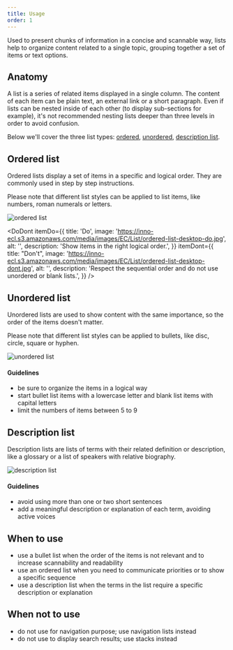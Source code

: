 ```yaml
---
title: Usage
order: 1
---
```



<Paragraph size="lead">
  Used to present chunks of information in a concise and scannable way, lists
  help to organize content related to a single topic, grouping together a set of
  items or text options.
</Paragraph>

## Anatomy

A list is a series of related items displayed in a single column. The content of each item can be plain text, an external link or a short paragraph. Even if lists can be nested inside of each other (to display sub-sections for example), it's not recommended nesting lists deeper than three levels in order to avoid confusion.

Below we'll cover the three list types: [ordered](#ordered), [unordered](#unordered), [description list](#description-list).

<h2 id="ordered">Ordered list</h2>

Ordered lists display a set of items in a specific and logical order.
They are commonly used in step by step instructions.

Please note that different list styles can be applied to list items, like numbers, roman numerals or letters.

![ordered list](https://inno-ecl.s3.amazonaws.com/media/images/EC/List/ordered-list-desktop.jpg)

<DoDont
  itemDo={{
    title: 'Do',
    image:
      'https://inno-ecl.s3.amazonaws.com/media/images/EC/List/ordered-list-desktop-do.jpg',
    alt: '',
    description: 'Show items in the right logical order.',
  }}
  itemDont={{
    title: "Don't",
    image:
      'https://inno-ecl.s3.amazonaws.com/media/images/EC/List/ordered-list-desktop-dont.jpg',
    alt: '',
    description:
      'Respect the sequential order and do not use unordered or blank lists.',
  }}
/>

<h2 id="unordered">Unordered list</h2>

Unordered lists are used to show content with the same importance, so the order of the items doesn't matter.

Please note that different list styles can be applied to bullets, like disc, circle, square or hyphen.

![unordered list](https://inno-ecl.s3.amazonaws.com/media/images/EC/List/unordered-list-desktop.jpg)

#### Guidelines

- be sure to organize the items in a logical way
- start bullet list items with a lowercase letter and blank list items with capital letters
- limit the numbers of items between 5 to 9

<h2 id="description-list">Description list</h2>

Description lists are lists of terms with their related definition or description, like a glossary or a list of speakers with relative biography.

![description list](https://inno-ecl.s3.amazonaws.com/media/images/EC/List/description-list-desktop.jpg)

#### Guidelines

- avoid using more than one or two short sentences
- add a meaningful description or explanation of each term, avoiding active voices

## When to use

- use a bullet list when the order of the items is not relevant and to increase scannability and readability
- use an ordered list when you need to communicate priorities or to show a specific sequence
- use a description list when the terms in the list require a specific description or explanation

## When not to use

- do not use for navigation purpose; use <Link to="/ec/compositions/navigation-lists/usage/">navigation lists</Link> instead
- do not use to display search results; use <Link to="/ec/utilities/stacks/usage/">stacks</Link> instead
